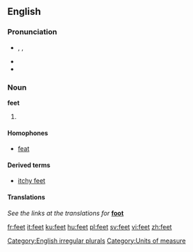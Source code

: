 ==English==

{{rank|2|open|therefore|327|feet|lay|along|four}}

===Pronunciation===
*{{AHD|fēt}}, {{IPA|/fiːt/}}, {{SAMPA|/fi:t/}}
*{{audio|en-us-feet.ogg|Audio (US)}}
*{{rhymes|iːt}}

===Noun===
'''feet''' {{p}}
# {{irregular plural of|foot}}

====Homophones====
*[[feat]]

====Derived terms====
*[[itchy feet]]

====Translations====
''See the links at the translations for'' '''[[foot]]'''
<!--Note: we don't give translations of inflected forms as these can vary with sense. They should be given at the foreign words (eg, French translations of "foot" can be found by following the links in the French entries of the translation tables at "foot") so information is not duplicated, thereby avoiding inconsistent information when changes are made to one copy but not to the other-->

[[Category:English irregular plurals]]
[[Category:Units of measure]]

[[fr:feet]]
[[it:feet]]
[[ku:feet]]
[[hu:feet]]
[[pl:feet]]
[[sv:feet]]
[[vi:feet]]
[[zh:feet]]